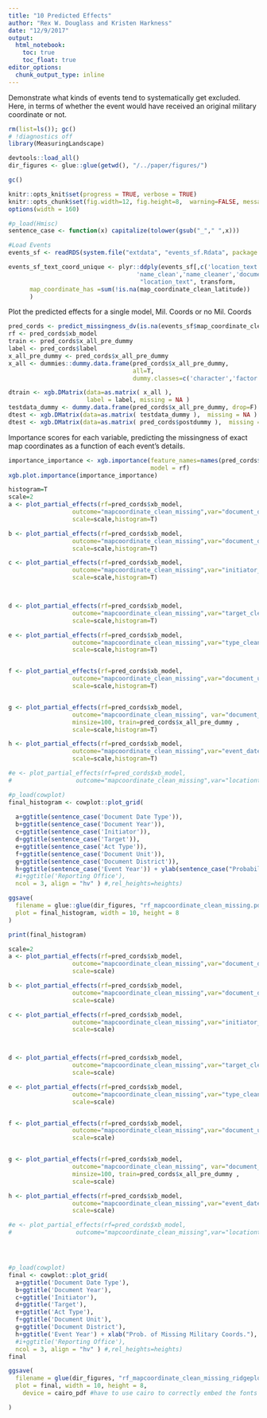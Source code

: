 ```yaml
---
title: "10 Predicted Effects"
author: "Rex W. Douglass and Kristen Harkness"
date: "12/9/2017"
output: 
  html_notebook:
    toc: true
    toc_float: true
editor_options: 
  chunk_output_type: inline
---
```

<style>
    body .main-container {
        max-width: 100%;
    }
</style>


Demonstrate what kinds of events tend to systematically get excluded. Here, in terms of whether the event would have received an original military coordinate or not.

```r
rm(list=ls()); gc()
# !diagnostics off
library(MeasuringLandscape)

devtools::load_all()
dir_figures <- glue::glue(getwd(), "/../paper/figures/")

gc()

knitr::opts_knit$set(progress = TRUE, verbose = TRUE)
knitr::opts_chunk$set(fig.width=12, fig.height=8,  warning=FALSE, message=FALSE, cache=TRUE)
options(width = 160)

#p_load(Hmisc)
sentence_case <- function(x) capitalize(tolower(gsub("_"," ",x)))


```


```r

#Load Events
events_sf <- readRDS(system.file("extdata", "events_sf.Rdata", package = "MeasuringLandscape")) 

events_sf_text_coord_unique <- plyr::ddply(events_sf[,c('location_text',
                                    'name_clean','name_cleaner','document_district_clean','map_coordinate_clean_latitude','map_coordinate_clean_longitude')],
                                     "location_text", transform,
      map_coordinate_has =sum(!is.na(map_coordinate_clean_latitude))
      )

```


Plot the predicted effects for a single model, Mil. Coords or no Mil. Coords

```R


pred_cords <- predict_missingness_dv(is.na(events_sf$map_coordinate_clean_latitude))
rf <- pred_cords$xb_model
train <- pred_cords$x_all_pre_dummy
label <- pred_cords$label
x_all_pre_dummy <- pred_cords$x_all_pre_dummy
x_all <- dummies::dummy.data.frame(pred_cords$x_all_pre_dummy,
                                   all=T,
                                   dummy.classes=c('character','factor','ordered'))

dtrain <- xgb.DMatrix(data=as.matrix( x_all ), 
                      label = label, missing = NA )
testdata_dummy <- dummy.data.frame(pred_cords$x_all_pre_dummy, drop=F)
dtest <- xgb.DMatrix(data=as.matrix( testdata_dummy ),  missing = NA ) 
dtest <- xgb.DMatrix(data=as.matrix( pred_cords$postdummy ),  missing = NA )

```

Importance scores for each variable, predicting the missingness of exact map coordinates as a function of each event's details.

```r
importance_importance <- xgb.importance(feature_names=names(pred_cords$x_all_pre_dummy),
                                        model = rf)
xgb.plot.importance(importance_importance)


```



```r

histogram=T
scale=2
a <- plot_partial_effects(rf=pred_cords$xb_model,
                  outcome="mapcoordinate_clean_missing",var="document_date_type",minsize=100,
                  scale=scale,histogram=T)

b <- plot_partial_effects(rf=pred_cords$xb_model,
                  outcome="mapcoordinate_clean_missing",var="document_date_best_year",minsize=100,
                  scale=scale,histogram=T)

c <- plot_partial_effects(rf=pred_cords$xb_model,
                  outcome="mapcoordinate_clean_missing",var="initiator_clean_1_aggmed",minsize=100,
                  scale=scale,histogram=T)



d <- plot_partial_effects(rf=pred_cords$xb_model,
                  outcome="mapcoordinate_clean_missing",var="target_clean_1_aggmed",minsize=100,
                  scale=scale,histogram=T)

e <- plot_partial_effects(rf=pred_cords$xb_model,
                  outcome="mapcoordinate_clean_missing",var="type_clean_aggmed",minsize=100,
                  scale=scale,histogram=T)


f <- plot_partial_effects(rf=pred_cords$xb_model,
                  outcome="mapcoordinate_clean_missing",var="document_unit_type",minsize=100,
                  scale=scale,histogram=T)


g <- plot_partial_effects(rf=pred_cords$xb_model,
                  outcome="mapcoordinate_clean_missing", var="document_district_clean",
                  minsize=100, train=pred_cords$x_all_pre_dummy ,
                  scale=scale,histogram=T)

h <- plot_partial_effects(rf=pred_cords$xb_model,
                  outcome="mapcoordinate_clean_missing",var="event_date_clean_year",minsize=100,
                  scale=scale,histogram=T)

#e <- plot_partial_effects(rf=pred_cords$xb_model,
#                  outcome="mapcoordinate_clean_missing",var="locationtext_ruleclean_suffix",minsize=100)

```


```r

#p_load(cowplot)
final_histogram <- cowplot::plot_grid(
  
  a+ggtitle(sentence_case('Document Date Type')),
  b+ggtitle(sentence_case('Document Year')),
  c+ggtitle(sentence_case('Initiator')),
  d+ggtitle(sentence_case('Target')),
  e+ggtitle(sentence_case('Act Type')),
  f+ggtitle(sentence_case('Document Unit')),
  g+ggtitle(sentence_case('Document District')),
  h+ggtitle(sentence_case('Event Year')) + ylab(sentence_case("Probability of Missing Military Coordinates")),
  #i+ggtitle('Reporting Office'),
  ncol = 3, align = "hv" ) #,rel_heights=heights)

ggsave(
  filename = glue::glue(dir_figures, "rf_mapcoordinate_clean_missing.pdf"),
  plot = final_histogram, width = 10, height = 8
)

```

```r
print(final_histogram)
```




```r

scale=2
a <- plot_partial_effects(rf=pred_cords$xb_model,
                  outcome="mapcoordinate_clean_missing",var="document_date_type",minsize=100,
                  scale=scale)

b <- plot_partial_effects(rf=pred_cords$xb_model,
                  outcome="mapcoordinate_clean_missing",var="document_date_best_year",minsize=100,
                  scale=scale)

c <- plot_partial_effects(rf=pred_cords$xb_model,
                  outcome="mapcoordinate_clean_missing",var="initiator_clean_1_aggmed",minsize=100,
                  scale=scale)



d <- plot_partial_effects(rf=pred_cords$xb_model,
                  outcome="mapcoordinate_clean_missing",var="target_clean_1_aggmed",minsize=100,
                  scale=scale)

e <- plot_partial_effects(rf=pred_cords$xb_model,
                  outcome="mapcoordinate_clean_missing",var="type_clean_aggmed",minsize=100,
                  scale=scale)


f <- plot_partial_effects(rf=pred_cords$xb_model,
                  outcome="mapcoordinate_clean_missing",var="document_unit_type",minsize=100,
                  scale=scale)


g <- plot_partial_effects(rf=pred_cords$xb_model,
                  outcome="mapcoordinate_clean_missing", var="document_district_clean",
                  minsize=100, train=pred_cords$x_all_pre_dummy ,
                  scale=scale)

h <- plot_partial_effects(rf=pred_cords$xb_model,
                  outcome="mapcoordinate_clean_missing",var="event_date_clean_year",minsize=100,
                  scale=scale)

#e <- plot_partial_effects(rf=pred_cords$xb_model,
#                  outcome="mapcoordinate_clean_missing",var="locationtext_ruleclean_suffix",minsize=100)




#p_load(cowplot)
final <- cowplot::plot_grid(
  a+ggtitle('Document Date Type'),
  b+ggtitle('Document Year'),
  c+ggtitle('Initiator'),
  d+ggtitle('Target'),
  e+ggtitle('Act Type'),
  f+ggtitle('Document Unit'),
  g+ggtitle('Document District'),
  h+ggtitle('Event Year') + xlab("Prob. of Missing Military Coords."),
  #i+ggtitle('Reporting Office'),
  ncol = 3, align = "hv" ) #,rel_heights=heights)
final

ggsave(
  filename = glue(dir_figures, "rf_mapcoordinate_clean_missing_ridgeplot.pdf"),
  plot = final, width = 10, height = 8,
    device = cairo_pdf #have to use cairo to correctly embed the fonts

)

```


